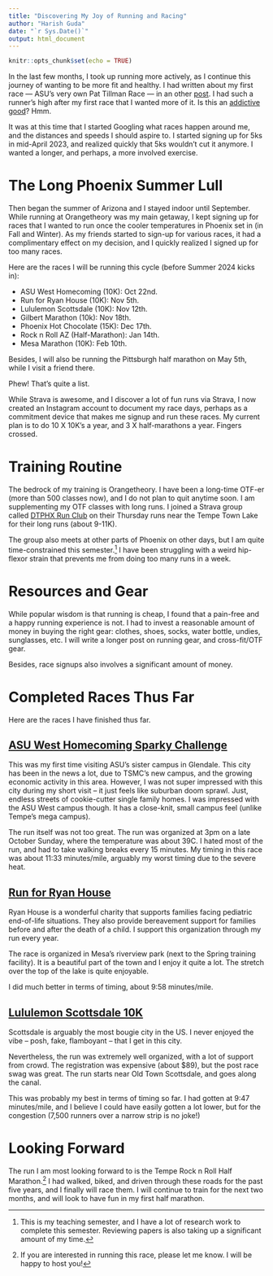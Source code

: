 ```yaml
---
title: "Discovering My Joy of Running and Racing"
author: "Harish Guda"
date: "`r Sys.Date()`"
output: html_document
---
```


```r
knitr::opts_chunk$set(echo = TRUE)
```

In the last few months, I took up running more actively, as I continue this journey of wanting to be more fit and healthy. I had written about my first race --- ASU's very own Pat Tillman Race --- in an other [post](https://harishguda.me/post/2023/04/15/run/). I had such a runner's high after my first race that I wanted more of it. Is this an [addictive good](https://en.wikipedia.org/wiki/Rational_addiction)? Hmm.  

It was at this time that I started Googling what races happen around me, and the distances and speeds I should aspire to. I started signing up for 5ks in mid-April 2023, and realized quickly that 5ks wouldn't cut it anymore. I wanted a longer, and perhaps, a more involved exercise.

# The Long Phoenix Summer Lull

Then began the summer of Arizona and I stayed indoor until September. While running at Orangetheory was my main getaway, I kept signing up for races that I wanted to run once the cooler temperatures in Phoenix set in (in Fall and Winter). As my friends started to sign-up for various races, it had a complimentary effect on my decision, and I quickly realized I signed up for too many races. 

Here are the races I will be running this cycle (before Summer 2024 kicks in): 

- ASU West Homecoming (10K): Oct 22nd.
- Run for Ryan House (10K): Nov 5th.
- Lululemon Scottsdale (10K): Nov 12th. 
- Gilbert Marathon (10k): Nov 18th. 
- Phoenix Hot Chocolate (15K): Dec 17th.
- Rock n Roll AZ (Half-Marathon): Jan 14th. 
- Mesa Marathon (10K): Feb 10th. 

Besides, I will also be running the Pittsburgh half marathon on May 5th, while I visit a friend there. 

Phew! That's quite a list. 

While Strava is awesome, and I discover a lot of fun runs via Strava, I now created an Instagram account to document my race days, perhaps as a commitment device that makes me signup and run these races. My current plan is to do 10 X 10K's a year, and 3 X half-marathons a year. Fingers crossed.   

# Training Routine

The bedrock of my training is Orangetheory. I have been a long-time OTF-er (more than 500 classes now), and I do not plan to quit anytime soon. I am supplementing my OTF classes with long runs. I joined a Strava group called [DTPHX Run Club](https://www.instagram.com/dtphxrun/) on their Thursday runs near the Tempe Town Lake for their long runs (about 9-11K). 

The group also meets at other parts of Phoenix on other days, but I am quite time-constrained this semester.^[This is my teaching semester, and I have a lot of research work to complete this semester. Reviewing papers is also taking up a significant amount of my time.] I have been struggling with a weird hip-flexor strain that prevents me from doing too many runs in a week. 

# Resources and Gear

While popular wisdom is that running is cheap, I found that a pain-free and a happy running experience is not. I had to invest a reasonable amount of money in buying the right gear: clothes, shoes, socks, water bottle, undies, sunglasses, etc. I will write a longer post on running gear, and cross-fit/OTF gear.

Besides, race signups also involves a significant amount of money. 

# Completed Races Thus Far

Here are the races I have finished thus far. 

## [ASU West Homecoming Sparky Challenge](https://asuevents.asu.edu/event/sparkys-challenge-2023?eventDate=2023-10-22)

This was my first time visiting ASU's sister campus in Glendale. This city has been in the news a lot, due to TSMC's new campus, and the growing economic activity in this area. However, I was not super impressed with this city during my short visit -- it just feels like suburban doom sprawl. Just, endless streets of cookie-cutter single family homes. I was impressed with the ASU West campus though. It has a close-knit, small campus feel (unlike Tempe's mega campus). 

The run itself was not too great. The run was organized at 3pm on a late October Sunday, where the temperature was about 39C. I hated most of the run, and had to take walking breaks every 15 minutes. My timing in this race was about 11:33 minutes/mile, arguably my worst timing due to the severe heat. 

<center>

<div class="strava-embed-placeholder" data-embed-type="activity" data-embed-id="10087556434"></div><script src="https://strava-embeds.com/embed.js"></script>

</center>

## [Run for Ryan House](https://ryanhouse.org/run-ryan-house-3/)

Ryan House is a wonderful charity that supports families facing pediatric end-of-life situations. They also provide bereavement support for families before and after the death of a child. I support this organization through my run every year. 

The race is organized in Mesa's riverview park (next to the Spring training facility). It is a beautiful part of the town and I enjoy it quite a lot. The stretch over the top of the lake is quite enjoyable. 

<center>

<div class="strava-embed-placeholder" data-embed-type="activity" data-embed-id="10166011189"></div><script src="https://strava-embeds.com/embed.js"></script>

</center>

I did much better in terms of timing, about 9:58 minutes/mile. 

## [Lululemon Scottsdale 10K](https://lululemon10ktour.com/tour/10k-tour-scottsdale/)

Scottsdale is arguably the most bougie city in the US. I never enjoyed the vibe -- posh, fake, flamboyant -- that I get in this city. 

Nevertheless, the run was extremely well organized, with a lot of support from crowd. The registration was expensive (about $89), but the post race swag was great. The run starts near Old Town Scottsdale, and goes along the canal. 

<center>

<div class="strava-embed-placeholder" data-embed-type="activity" data-embed-id="10206842353"></div><script src="https://strava-embeds.com/embed.js"></script>

</center>

This was probably my best in terms of timing so far. I had gotten at 9:47 minutes/mile, and I believe I could have easily gotten a lot lower, but for the congestion (7,500 runners over a narrow strip is no joke!)

# Looking Forward

The run I am most looking forward to is the Tempe Rock n Roll Half Marathon.^[If you are interested in running this race, please let me know. I will be happy to host you!] I had walked, biked, and driven through these roads for the past five years, and I finally will race them. I will continue to train for the next two months, and will look to have fun in my first half marathon. 

